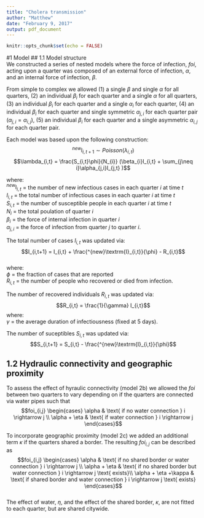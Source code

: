 ```yaml
---
title: "Cholera transmission"
author: "Matthew"
date: "February 9, 2017"
output: pdf_document
---
```


```r
knitr::opts_chunk$set(echo = FALSE)
```

#1 Model
## 1.1 Model structure  
We constructed a series of nested models where the force of infection, $foi$, acting upon a quarter was composed of an external force of infection, $\alpha$, and an internal force of infection, $\beta$.   

From simple to complex we allowed (1) a single $\beta$ and single $\alpha$ for all quarters, (2) an individual $\beta_{i}$ for each quarter and a single $\alpha$ for all quarters, (3) an individual $\beta_{i}$ for each quarter and a single $\alpha_{i}$ for each quarter, (4) an individual $\beta_{i}$ for each quarter and single symmetric $\alpha_{j,i}$ for each quarter pair ($\alpha_{j,i} = \alpha_{i,j}$), (5) an individual $\beta_{i}$ for each quarter and a single asymmetric $\alpha_{i,j}$ for each quarter pair.  

Each model was based upon the following construction:
$$^{new}\textrm{I}_{i,t+1}\sim Poisson(\lambda_{i,t})$$
$$\lambda_{i,t} = \frac{S_{i,t}\phi}{N_{i}} (\beta_{i}I_{i,t} + \sum_{j\neq i}\alpha_{j,i}I_{j,t} )$$

where:  
$^{new}\textrm{I}_{i,t}$ = the number of new infectious cases in each quarter $i$ at time $t$  
$I_{i,t}$ = the total number of infectious cases in each quarter $i$ at time $t$  
$S_{i,t}$ = the number of susceptible people in each quarter $i$ at time $t$  
$N_{i}$ = the total poulation of quarter $i$  
$\beta_{i}$ = the force of internal infection in quarter $i$  
$\alpha_{j,i}$ = the force of infection from quarter $j$ to quarter $i$.  


The total number of cases $I_{i,t}$ was updated via:
$$I_{i,t+1} = I_{i,t} + \frac{^{new}\textrm{I}_{i,t}}{\phi} - R_{i,t}$$  
where:  
$\phi$ = the fraction of cases that are reported  
$R_{i,t}$ = the number of people who recovered or died from infection.

The number of recovered individuals $R_{i,t}$ was updated via:  
$$R_{i,t} = \frac{1}{\gamma} I_{i,t}$$
where:  
$\gamma$ = the average duration of infectiousness (fixed at 5 days).  

The number of suceptibles $S_{i,t}$ was updated via:
$$S_{i,t+1} = S_{i,t} - \frac{^{new}\textrm{I}_{i,t}}{\phi}$$  

## 1.2 Hydraulic connectivity and geographic proximity  
To assess the effect of hyraulic connectivity (model 2b) we allowed the $foi$ between
two quarters to vary depending on if the quarters are connected via water pipes such that $$foi_{i,j} \begin{cases}
  \alpha & \text{ if no water connection } i \rightarrow j \\
  \alpha + \eta & \text{ if water connection } i \rightarrow j 
\end{cases}$$  

To incorporate geographic proximity (model 2c) we added an additional term $\kappa$ 
if the quarters shared a border. The resulting $foi_{i,j}$ can be described as
$$foi_{i,j} \begin{cases}
  \alpha & \text{ if no shared border or water connection } i \rightarrow j \\
  \alpha + \eta & \text{ if no shared border but water connection } i \rightarrow j \text{ exists}\\
  \alpha + \eta +\kappa & \text{ if shared border and water connection } i \rightarrow j  \text{ exists}
\end{cases}$$  
The effect of water, $\eta$, and the effect of the shared border, $\kappa$, are not fitted to each quarter, but are shared citywide.